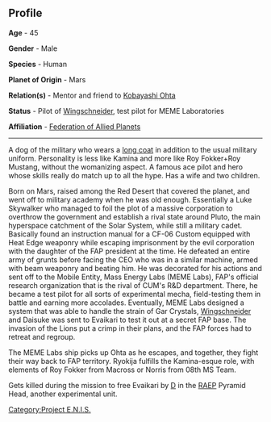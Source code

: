 == Profile ==

'''Age''' - 45

'''Gender''' - Male

'''Species''' - Human

'''Planet of Origin''' - Mars

'''Relation(s)''' - Mentor and friend to [[Kobayashi Ohta]]

'''Status''' - Pilot of [[Wingschneider]], test pilot for MEME Laboratories

'''Affiliation''' - [[Federation of Allied Planets]]
----
A dog of the military who wears a [http://tvtropes.org/pmwiki/pmwiki.php/Main/BadassLongcoat long coat] in addition to the usual military uniform. Personality is less like Kamina and more like Roy Fokker+Roy Mustang, without the womanizing aspect. A famous ace pilot and hero whose skills really do match up to all the hype. Has a wife and two children.

Born on Mars, raised among the Red Desert that covered the planet, and went off to military academy when he was old enough. Essentially a Luke Skywalker who managed to foil the plot of a massive corporation to overthrow the government and establish a rival state around Pluto, the main hyperspace catchment of the Solar System, while still a military cadet. Basically found an instruction manual for a CF-06 Custom equipped with Heat Edge weaponry while escaping imprisonment by the evil corporation with the daughter of the FAP president at the time. He defeated an entire army of grunts before facing the CEO who was in a similar machine, armed with beam weaponry and beating him. He was decorated for his actions and sent off to the Mobile Entity, Mass Energy Labs (MEME Labs), FAP's official research organization that is the rival of CUM's R&D department. There, he became a test pilot for all sorts of experimental mecha, field-testing them in battle and earning more accolades. Eventually, MEME Labs designed a system that was able to handle the strain of Gar Crystals, [[Wingschneider]] and Daisuke was sent to Evaikari to test it out at a secret FAP base. The invasion of the Lions put a crimp in their plans, and the FAP forces had to retreat and regroup. 

The MEME Labs ship picks up Ohta as he escapes, and together, they fight their way back to FAP territory. Ryokija fulfills the Kamina-esque role, with elements of Roy Fokker from Macross or Norris from 08th MS Team.

Gets killed during the mission to free Evaikari by [[D]] in the [[RAEP]] Pyramid Head, another experimental unit.

[[Category:Project E.N.I.S.]]